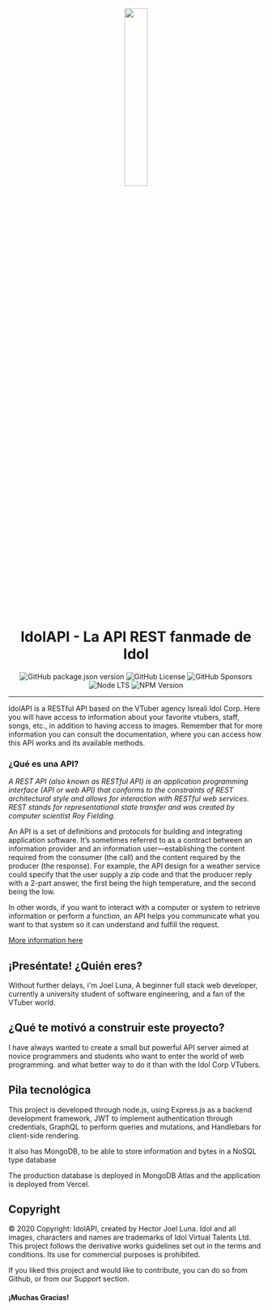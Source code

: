 <div align="center">

<img src="/logo.png" width="30%" style="border-radius: 1rem; margin-bottom: 1rem" />

# **IdolAPI - La API REST fanmade de Idol** 

![GitHub package.json version](https://img.shields.io/github/package-json/v/JoelLuna02/IdolAPI)
![GitHub License](https://img.shields.io/github/license/JoelLuna02/IdolAPI)
![GitHub Sponsors](https://img.shields.io/github/sponsors/JoelLuna02?style=flat&logo=github&label=Sponsors&color=green)
![Node LTS](https://img.shields.io/node/v-lts/eslint?color=green)
![NPM Version](https://img.shields.io/npm/v/eslint)

</div>

- - -

IdolAPI is a RESTful API based on the VTuber agency Isreali Idol Corp. Here you will have access to 
information about your favorite vtubers, staff, songs, etc., in addition to having access to images.
Remember that for more information you can consult the documentation, where you can access how this
API works and its available methods.

### **¿Qué es una API?**

*A REST API (also known as RESTful API) is an application programming interface (API or web API) 
that conforms to the constraints of REST architectural style and allows for interaction with
RESTful web services. REST stands for representational state transfer and was created by
computer scientist Roy Fielding.*

An API is a set of definitions and protocols for building and integrating application software. 
It’s sometimes referred to as a contract between an information provider and an information 
user—establishing the content required from the consumer (the call) and the content required by
the producer (the response). For example, the API design for a weather service could specify that 
the user supply a zip code and that the producer reply with a 2-part answer, the first being the
high temperature, and the second being the low.  

In other words, if you want to interact with a computer or system to retrieve information or perform
a function, an API helps you communicate what you want to that system so it can understand and fulfill
the request.

[More information here](https://www.redhat.com/en/topics/api/what-is-a-rest-api)

## **¡Preséntate! ¿Quién eres?**

Without further delays, i'm Joel Luna, A beginner full stack web developer, 
currently a university student of software engineering, and a fan of the VTuber world.

## **¿Qué te motivó a construir este proyecto?**

I have always wanted to create a small but powerful API server aimed at novice programmers and students who want to enter the 
world of web programming. and what better way to do it than with the Idol Corp VTubers.

## **Pila tecnológica**

This project is developed through node.js, using Express.js as a backend development framework, JWT to implement authentication
through credentials, GraphQL to perform queries and mutations, and Handlebars for client-side rendering.

It also has MongoDB, to be able to store information and bytes in a NoSQL type database

The production database is deployed in MongoDB Atlas and the application is deployed from Vercel.

## Copyright

© 2020 Copyright: IdolAPI, created by Hector Joel Luna. Idol and all images, characters and names are trademarks of Idol
Virtual Talents Ltd. This project follows the derivative works guidelines set out in the terms and conditions. Its use for
commercial purposes is prohibited.​

If you liked this project and would like to contribute, you can do so from Github, or from our Support section.

#### ¡Muchas Gracias!